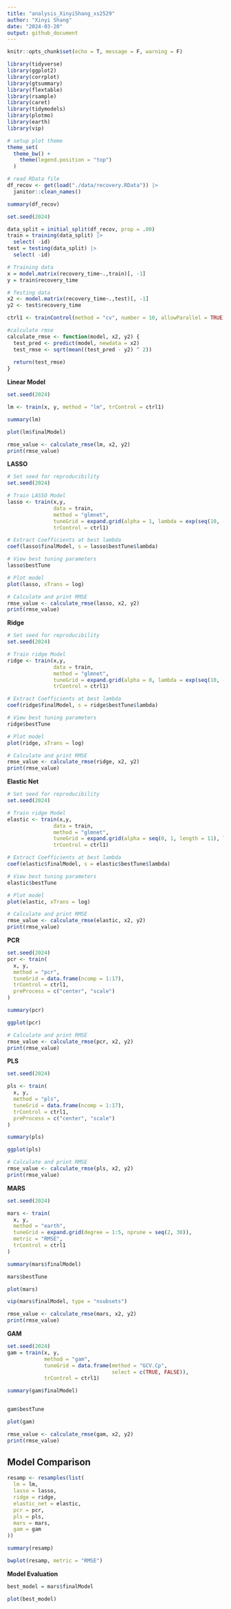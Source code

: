 ```yaml
---
title: "analysis_XinyiShang_xs2529"
author: "Xinyi Shang"
date: "2024-03-20"
output: github_document
---
```


```r
knitr::opts_chunk$set(echo = T, message = F, warning = F)

library(tidyverse)
library(ggplot2)
library(corrplot)
library(gtsummary)
library(flextable)
library(rsample) 
library(caret)
library(tidymodels)
library(plotmo)
library(earth)
library(vip)

# setup plot theme
theme_set(
  theme_bw() +
    theme(legend.position = "top")
  )
```

```r
# read RData file
df_recov <- get(load("./data/recovery.RData")) |> 
  janitor::clean_names()

summary(df_recov)
```


```r
set.seed(2024)

data_split = initial_split(df_recov, prop = .80)
train = training(data_split) |>
  select( -id)
test = testing(data_split) |>
  select( -id)

# Training data
x = model.matrix(recovery_time~.,train)[, -1]
y = train$recovery_time

# Testing data
x2 <- model.matrix(recovery_time~.,test)[, -1]
y2 <- test$recovery_time

ctrl1 <- trainControl(method = "cv", number = 10, allowParallel = TRUE)

```

```r
#calculate rmse
calculate_rmse <- function(model, x2, y2) {
  test_pred <- predict(model, newdata = x2)
  test_rmse <- sqrt(mean((test_pred - y2) ^ 2))
  
  return(test_rmse)
}
```


**Linear Model**
```r
set.seed(2024)

lm <- train(x, y, method = "lm", trControl = ctrl1)

summary(lm)

plot(lm$finalModel)

rmse_value <- calculate_rmse(lm, x2, y2)
print(rmse_value)
```

**LASSO**

```r
# Set seed for reproducibility
set.seed(2024)

# Train LASSO Model
lasso <- train(x,y,
               data = train,
               method = "glmnet",
               tuneGrid = expand.grid(alpha = 1, lambda = exp(seq(10, -10, length = 100))),
               trControl = ctrl1)

# Extract Coefficients at best lambda
coef(lasso$finalModel, s = lasso$bestTune$lambda)

# View best tuning parameters
lasso$bestTune

# Plot model
plot(lasso, xTrans = log)

# Calculate and print RMSE
rmse_value <- calculate_rmse(lasso, x2, y2)
print(rmse_value)

```

**Ridge**

```r
# Set seed for reproducibility
set.seed(2024)

# Train ridge Model
ridge <- train(x,y,
               data = train,
               method = "glmnet",
               tuneGrid = expand.grid(alpha = 0, lambda = exp(seq(10, -10, length = 100))),
               trControl = ctrl1)

# Extract Coefficients at best lambda
coef(ridge$finalModel, s = ridge$bestTune$lambda)

# View best tuning parameters
ridge$bestTune

# Plot model
plot(ridge, xTrans = log)

# Calculate and print RMSE
rmse_value <- calculate_rmse(ridge, x2, y2)
print(rmse_value)
```

**Elastic Net**
```r
# Set seed for reproducibility
set.seed(2024)

# Train ridge Model
elastic <- train(x,y,
               data = train,
               method = "glmnet",
               tuneGrid = expand.grid(alpha = seq(0, 1, length = 11), lambda = exp(seq(10, -10, length = 100))),
               trControl = ctrl1)

# Extract Coefficients at best lambda
coef(elastic$finalModel, s = elastic$bestTune$lambda)

# View best tuning parameters
elastic$bestTune

# Plot model
plot(elastic, xTrans = log)

# Calculate and print RMSE
rmse_value <- calculate_rmse(elastic, x2, y2)
print(rmse_value)
```
**PCR**
```r

set.seed(2024)
pcr <- train(
  x, y,
  method = "pcr",
  tuneGrid = data.frame(ncomp = 1:17),
  trControl = ctrl1,
  preProcess = c("center", "scale")
)

summary(pcr)

ggplot(pcr) 

# Calculate and print RMSE
rmse_value <- calculate_rmse(pcr, x2, y2)
print(rmse_value)
```

**PLS**
```r
set.seed(2024)

pls <- train(
  x, y,
  method = "pls",
  tuneGrid = data.frame(ncomp = 1:17),
  trControl = ctrl1,
  preProcess = c("center", "scale")
)

summary(pls)

ggplot(pls) 

# Calculate and print RMSE
rmse_value <- calculate_rmse(pls, x2, y2)
print(rmse_value)
```

**MARS**
```r
set.seed(2024)

mars <- train(
  x, y,
  method = "earth",
  tuneGrid = expand.grid(degree = 1:5, nprune = seq(2, 30)),
  metric = "RMSE",
  trControl = ctrl1
)

summary(mars$finalModel)

mars$bestTune

plot(mars)

vip(mars$finalModel, type = "nsubsets")

rmse_value <- calculate_rmse(mars, x2, y2)
print(rmse_value)
```


**GAM**
```r
set.seed(2024)
gam = train(x, y,
            method = "gam",   
            tuneGrid = data.frame(method = "GCV.Cp",
                                  select = c(TRUE, FALSE)),
            trControl = ctrl1)

summary(gam$finalModel)


gam$bestTune

plot(gam)

rmse_value <- calculate_rmse(gam, x2, y2)
print(rmse_value)
```

## Model Comparison
```r
resamp <- resamples(list(
  lm = lm,
  lasso = lasso,
  ridge = ridge,
  elastic_net = elastic,
  pcr = pcr,
  pls = pls,
  mars = mars,
  gam = gam
))

summary(resamp)

bwplot(resamp, metric = "RMSE")
```
**Model Evaluation**

```r
best_model = mars$finalModel

plot(best_model)
```


